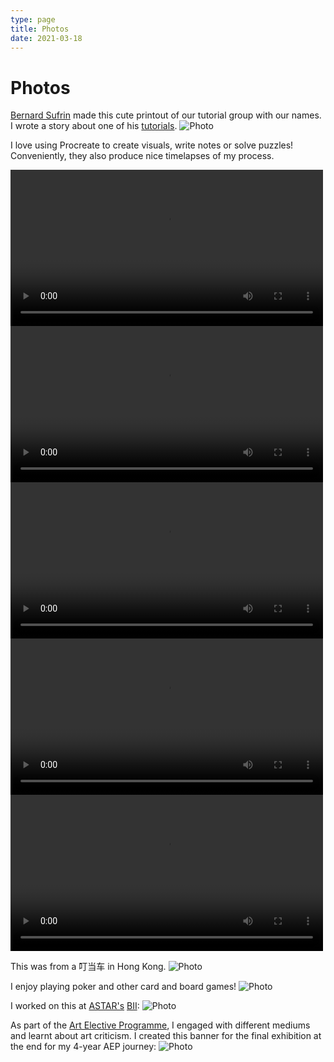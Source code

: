 ```yaml
---
type: page
title: Photos
date: 2021-03-18
---
```


# Photos


[Bernard Sufrin](https://www.magd.ox.ac.uk/people/mr-bernard-sufrin/) made this cute printout of our tutorial group with our names.
I wrote a story about one of his [tutorials](https://elainazhu.com/posts_archive/dance).
<Image
  src="/images/tut.png"
  alt="Photo"
  width={500}
  height={500}
  priority
  className="next-image"
/>

I love using Procreate to create visuals, write notes or solve puzzles! Conveniently, they also produce nice timelapses of my process.

<video width="500" controls>
  <source src="/images/pennylane.mov" type="video/quicktime" />
</video>

<video width="500" controls>
  <source src="/images/puzzle.mov" type="video/quicktime" />
</video>

<video width="500" controls>
  <source src="/images/dp.mov" type="video/quicktime" />
</video>

<video width="500" controls>
  <source src="/images/psych.mov" type="video/quicktime" />
</video>

<video width="500" controls>
  <source src="/images/rushhour.mov" type="video/quicktime" />
</video>

This was from a 叮当车 in Hong Kong.
<Image
  src="/images/IMG_1143.png"
  alt="Photo"
  width={500}
  height={500}
  priority
  className="next-image"
/>

I enjoy playing poker and other card and board games!
<Image
  src="/images/IMG_6528.JPG"
  alt="Photo"
  width={500}
  height={500}
  priority
  className="next-image"
/>

I worked on this at [ASTAR's](https://www.a-star.edu.sg) [BII](https://www.a-star.edu.sg/bii):
<Image
  src="/images/Poster.png"
  alt="Photo"
  width={750}
  height={750}
  priority
  className="next-image"
/>

As part of the [Art Elective Programme](https://www.moe.gov.sg/education-in-sg/our-programmes/aep-sec), I engaged with different mediums and learnt about art criticism. I created this banner for the final exhibition at the end for my 4-year AEP journey:
<Image
  src="/images/Untitled_Artwork.png"
  alt="Photo"
  width={1125}
  height={750}
  priority
  className="next-image"
/>
